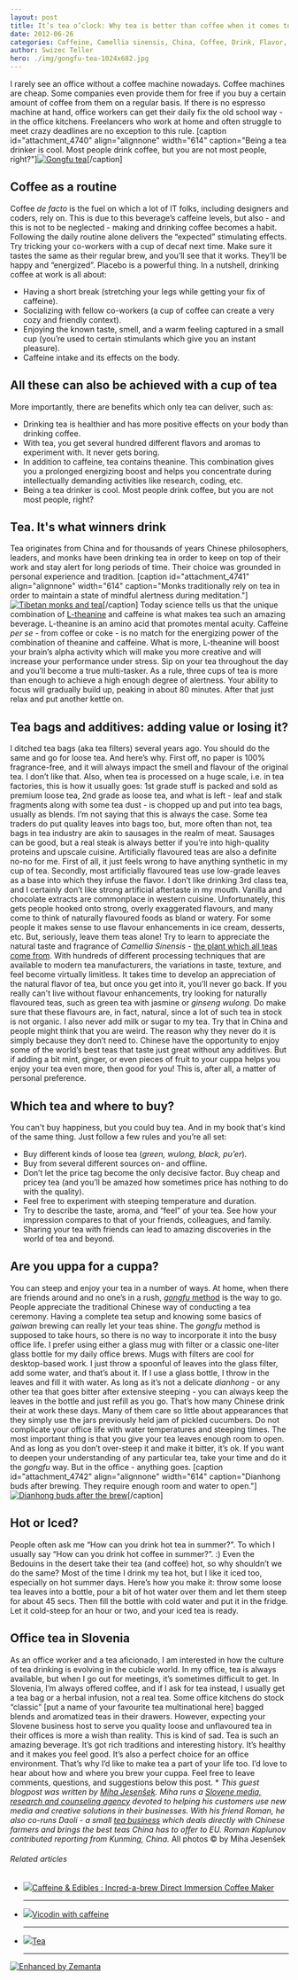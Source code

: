 ```yaml
---
layout: post
title: It’s tea o’clock: Why tea is better than coffee when it comes to office life?
date: 2012-06-26
categories: Caffeine, Camellia sinensis, China, Coffee, Drink, Flavor, Tea, Theanine
author: Swizec Teller
hero: ./img/gongfu-tea-1024x682.jpg
---
```


I rarely see an office without a coffee machine nowadays. Coffee machines are cheap. Some companies even provide them for free if you buy a certain amount of coffee from them on a regular basis. If there is no espresso machine at hand, office workers can get their daily fix the old school way - in the office kitchens. Freelancers who work at home and often struggle to meet crazy deadlines are no exception to this rule. \[caption id="attachment_4740" align="alignnone" width="614" caption="Being a tea drinker is cool. Most people drink coffee, but you are not most people, right?"][![Gongfu tea](./img/gongfu-tea-1024x682.jpg "Gongfu tea")](http://swizec.com/blog/wp-content/uploads/2012/06/gongfu-tea.jpg)\[/caption]

## Coffee as a routine

Coffee _de facto_ is the fuel on which a lot of IT folks, including designers and coders, rely on. This is due to this beverage’s caffeine levels, but also - and this is not to be neglected - making and drinking coffee becomes a habit. Following the daily routine alone delivers the “expected” stimulating effects. Try tricking your co-workers with a cup of decaf next time. Make sure it tastes the same as their regular brew, and you’ll see that it works. They’ll be happy and “energized”. Placebo is a powerful thing. In a nutshell, drinking coffee at work is all about:

-   Having a short break (stretching your legs while getting your fix of caffeine).
-   Socializing with fellow co-workers (a cup of coffee can create a very cozy and friendly context).
-   Enjoying the known taste, smell, and a warm feeling captured in a small cup (you’re used to certain stimulants which give you an instant pleasure).
-   Caffeine intake and its effects on the body.

## All these can also be achieved with a cup of tea

More importantly, there are benefits which only tea can deliver, such as:

-   Drinking tea is healthier and has more positive effects on your body than drinking coffee.
-   With tea, you get several hundred different flavors and aromas to experiment with. It never gets boring.
-   In addition to caffeine, tea contains theanine. This combination gives you a prolonged energizing boost and helps you concentrate during intellectually demanding activities like research, coding, etc.
-   Being a tea drinker is cool. Most people drink coffee, but you are not most people, right?

## Tea. It's what winners drink

Tea originates from China and for thousands of years Chinese philosophers, leaders, and monks have been drinking tea in order to keep on top of their work and stay alert for long periods of time. Their choice was grounded in personal experience and tradition. \[caption id="attachment_4741" align="alignnone" width="614" caption="Monks traditionally rely on tea in order to maintain a state of mindful alertness during meditation."][![Tibetan monks and tea](./img/tibetan-monks-and-tea-1024x683.jpg "Tibetan monks and tea")](http://swizec.com/blog/wp-content/uploads/2012/06/tibetan-monks-and-tea.jpg)\[/caption] Today science tells us that the unique combination of [L-theanine](http://en.wikipedia.org/wiki/Theanine "Theanine") and caffeine is what makes tea such an amazing beverage. L-theanine is an amino acid that promotes mental acuity. Caffeine _per se_ - from coffee or coke - is no match for the energizing power of the combination of theanine and caffeine. What is more, L-theanine will boost your brain’s alpha activity which will make you more creative and will increase your performance under stress. Sip on your tea throughout the day and you’ll become a true multi-tasker. As a rule, three cups of tea is more than enough to achieve a high enough degree of alertness. Your ability to focus will gradually build up, peaking in about 80 minutes. After that just relax and put another kettle on.

## Tea bags and additives: adding value or losing it?

I ditched tea bags (aka tea filters) several years ago. You should do the same and go for loose tea. And here’s why. First off, no paper is 100% fragrance-free, and it will always impact the smell and flavour of the original tea. I don’t like that. Also, when tea is processed on a huge scale, i.e. in tea factories, this is how it usually goes: 1st grade stuff is packed and sold as premium loose tea, 2nd grade as loose tea, and what is left - leaf and stalk fragments along with some tea dust - is chopped up and put into tea bags, usually as blends. I’m not saying that this is always the case. Some tea traders do put quality leaves into bags too, but, more often than not, tea bags in tea industry are akin to sausages in the realm of meat. Sausages can be good, but a real steak is always better if you’re into high-quality proteins and upscale cuisine. Artificially flavoured teas are also a definite no-no for me. First of all, it just feels wrong to have anything synthetic in my cup of tea. Secondly, most artificially flavoured teas use low-grade leaves as a base into which they infuse the flavor. I don’t like drinking 3rd class tea, and I certainly don’t like strong artificial aftertaste in my mouth. Vanilla and chocolate extracts are commonplace in western cuisine. Unfortunately, this gets people hooked onto strong, overly exaggerated flavours, and many come to think of naturally flavoured foods as bland or watery. For some people it makes sense to use flavour enhancements in ice cream, desserts, etc. But, seriously, leave them teas alone! Try to learn to appreciate the natural taste and fragrance of _Camellia Sinensis_ - [the plant which all teas come from](http://eng.daoli.eu/understanding-tea/ "All teas come from the same plant of the Camellia family."). With hundreds of different processing techniques that are available to modern tea manufacturers, the variations in taste, texture, and feel become virtually limitless. It takes time to develop an appreciation of the natural flavor of tea, but once you get into it, you’ll never go back. If you really can't live without flavour enhancements, try looking for naturally flavoured teas, such as green tea with jasmine or _ginseng wulong_. Do make sure that these flavours are, in fact, natural, since a lot of such tea in stock is not organic. I also never add milk or sugar to my tea. Try that in China and people might think that you are weird. The reason why they never do it is simply because they don’t need to. Chinese have the opportunity to enjoy some of the world’s best teas that taste just great without any additives. But if adding a bit mint, ginger, or even pieces of fruit to your cuppa helps you enjoy your tea even more, then good for you! This is, after all, a matter of personal preference.

## Which tea and where to buy?

You can't buy happiness, but you could buy tea. And in my book that's kind of the same thing. Just follow a few rules and you’re all set:

-   Buy different kinds of loose tea (_green, wulong, black, pu’er_).
-   Buy from several different sources on- and offline.
-   Don’t let the price tag become the only decisive factor. Buy cheap and pricey tea (and you’ll be amazed how sometimes price has nothing to do with the quality).
-   Feel free to experiment with steeping temperature and duration.
-   Try to describe the taste, aroma, and “feel” of your tea. See how your impression compares to that of your friends, colleagues, and family.
-   Sharing your tea with friends can lead to amazing discoveries in the world of tea and beyond.

## Are you uppa for a cuppa?

You can steep and enjoy your tea in a number of ways. At home, when there are friends around and no one’s in a rush, [_gongfu_ method](http://eng.daoli.eu/culture-of-tea-drinking-impressions-from-hosting-tea-parties/ "Try using gaiwan and let your teas shine.") is the way to go. People appreciate the traditional Chinese way of conducting a tea ceremony. Having a complete tea setup and knowing some basics of _gaiwan_ brewing can really let your teas shine. The _gongfu_ method is supposed to take hours, so there is no way to incorporate it into the busy office life. I prefer using either a glass mug with filter or a classic one-liter glass bottle for my daily office brews. Mugs with filters are cool for desktop-based work. I just throw a spoonful of leaves into the glass filter, add some water, and that’s about it. If I use a glass bottle, I throw in the leaves and fill it with water. As long as it’s not a delicate _dianhong_ - or any other tea that goes bitter after extensive steeping - you can always keep the leaves in the bottle and just refill as you go. That’s how many Chinese drink their at work these days. Many of them care so little about appearances that they simply use the jars previously held jam of pickled cucumbers. Do not complicate your office life with water temperatures and steeping times. The most important thing is that you give your tea leaves enough room to open. And as long as you don’t over-steep it and make it bitter, it’s ok. If you want to deepen your understanding of any particular tea, take your time and do it the _gongfu_ way. But in the office - anything goes. \[caption id="attachment_4742" align="alignnone" width="614" caption="Dianhong buds after brewing. They require enough room and water to open."][![Dianhong buds after the brew](./img/dianhong-buds-1024x682.jpg "Dianhong buds after the brew")](http://swizec.com/blog/wp-content/uploads/2012/06/dianhong-buds.jpg)\[/caption]

## Hot or Iced?

People often ask me “How can you drink hot tea in summer?”. To which I usually say “How can you drink hot coffee in summer?”. :) Even the Bedouins in the desert take their tea (and coffee) hot, so why shouldn’t we do the same? Most of the time I drink my tea hot, but I like it iced too, especially on hot summer days. Here’s how you make it: throw some loose tea leaves into a bottle, pour a bit of hot water over them and let them steep for about 45 secs. Then fill the bottle with cold water and put it in the fridge. Let it cold-steep for an hour or two, and your iced tea is ready.

## Office tea in Slovenia

As an office worker and a tea aficionado, I am interested in how the culture of tea drinking is evolving in the cubicle world. In my office, tea is always available, but when I go out for meetings, it’s sometimes difficult to get. In Slovenia, I’m always offered coffee, and if I ask for tea instead, I usually get a tea bag or a herbal infusion, not a real tea. Some office kitchens do stock “classic” \[put a name of your favourite tea multinational here] bagged blends and aromatized teas in their drawers. However, expecting your Slovene business host to serve you quality loose and unflavoured tea in their offices is more a wish than reality. This is kind of sad. Tea is such an amazing beverage. It’s got rich traditions and interesting history. It’s healthy and it makes you feel good. It’s also a perfect choice for an office environment. That’s why I’d like to make tea a part of your life too. I’d love to hear about how and where you brew your cuppa. Feel free to leave comments, questions, and suggestions below this post. \* _This guest blogpost was written by [Miha Jesenšek](https://plus.google.com/115689353638738570665?rel=author "Miha's G+"). Miha runs a [Slovene media, research and counseling agency](http://ithinkthereforeiam.si/english/ "I think, therefore I am") devoted to helping his customers use new media and creative solutions in their businesses. With his friend Roman, he also co-runs Daoli - a small [tea business](http://daoli.eu "Daoli online Chinese tea shop") which deals directly with Chinese farmers and brings the best teas China has to offer to EU._ _Roman Kaplunov contributed reporting from Kunming, China._ All photos © by Miha Jesenšek

###### Related articles

-   [![](http://i.zemanta.com/96494256_80_80.jpg)](http://www.thinkgeek.com/caffeine/accessories/ecf3/?cpg=wnrss)[Caffeine & Edibles : Incred-a-brew Direct Immersion Coffee Maker](http://www.thinkgeek.com/caffeine/accessories/ecf3/?cpg=wnrss)

    * * *

-   [![](http://i.zemanta.com/noimg_05_80_80.jpg)](http://christianabney.typepad.com/blog/2012/06/vicodin-with-caffeine.html)[Vicodin with caffeine](http://christianabney.typepad.com/blog/2012/06/vicodin-with-caffeine.html)

    * * *

-   [![](http://i.zemanta.com/95528535_80_80.jpg)](http://bunintheovens.wordpress.com/2012/06/20/tea/)[Tea](http://bunintheovens.wordpress.com/2012/06/20/tea/)

    * * *

[![Enhanced by Zemanta](http://img.zemanta.com/zemified_e.png?x-id=14159c68-e8be-4f62-8923-24e1f2a7eaed)](http://www.zemanta.com/?px "Enhanced by Zemanta")
